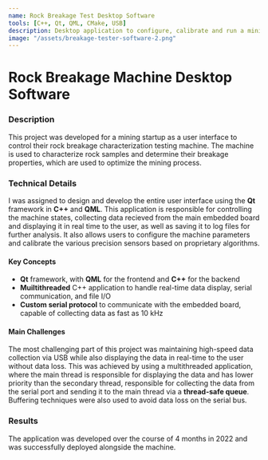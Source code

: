 ```yaml
---
name: Rock Breakage Test Desktop Software
tools: [C++, Qt, QML, CMake, USB]
description: Desktop application to configure, calibrate and run a mining rock breakage test machine.
image: "/assets/breakage-tester-software-2.png"
---
```


# Rock Breakage Machine Desktop Software

### Description

This project was developed for a mining startup as a user interface to control their rock breakage characterization testing machine. The machine is used to characterize rock samples and determine their breakage properties, which are used to optimize the mining process.

### Technical Details

I was assigned to design and develop the entire user interface using the **Qt** framework in **C++** and **QML**. This application is responsible for controlling the machine states, collecting data recieved from the main embedded board and displaying it in real time to the user, as well as saving it to log files for further analysis. It also allows users to configure the machine parameters and calibrate the various precision sensors based on proprietary algorithms.

#### Key Concepts

* **Qt** framework, with **QML** for the frontend and **C++** for the backend
* **Muiltithreaded** C++ application to handle real-time data display, serial communication, and file I/O
* **Custom serial protocol** to communicate with the embedded board, capable of collecting data as fast as 10 kHz

#### Main Challenges

The most challenging part of this project was maintaining high-speed data collection via USB while also displaying the data in real-time to the user without data loss. This was achieved by using a multithreaded application, where the main thread is responsible for displaying the data and has lower priority than the secondary thread, responsible for collecting the data from the serial port and sending it to the main thread via a **thread-safe queue**. Buffering techniques were also used to avoid data loss on the serial bus.

### Results

The application was developed over the course of 4 months in 2022 and was successfully deployed alongside the machine. 

<Carousel>
    <CustomImage
        src="/assets/breakage-tester-software-1.png"
        alt="Desktop dashboard"
    />
    <CustomImage
        src="/assets/breakage-tester-software-2.png"
        alt="Desktop dashboard"
    />
    <CustomImage
        src="/assets/breakage-tester-software-3.png"
        alt="Desktop dashboard"
    />
</Carousel>
